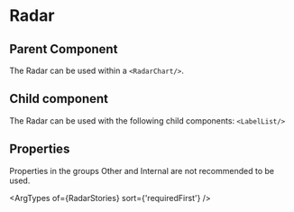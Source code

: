 
# Radar

<Canvas of={RadarStories.General} layout='padded' />

## Parent Component

The Radar can be used within a `<RadarChart/>`.

## Child component

The Radar can be used with the following child components: `<LabelList/>`

## Properties

Properties in the groups Other and Internal are not recommended to be used.

<ArgTypes of={RadarStories} sort={'requiredFirst'} />
